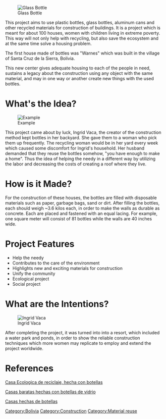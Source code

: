 {{lang|[[Centro Ecoagroturistico|Español]] - [[Eco-agro Tourist Center|English]]}}

[[File:dsc01454.jpg|thumb|right|Glass Bottle]]

This project aims to use plastic bottles, glass bottles, aluminum cans and other recycled materials for construction of buildings. It is a project which is meant for about 100 houses, women with children living in extreme poverty. This way will not only help with recycling, but also save the ecosystem and at the same time solve a housing problem.

The first house made of bottles was "Warnes" which was built in the village of Santa Cruz de la Sierra, Bolivia.

This new center gives adequate housing to each of the people in need, sustains a legacy about the construction using any object with the same material, and may in one way or another create new things with the used bottles. 

=What's the Idea?=

[[File:dsc01050.jpg|thumb|left|Example]]

This project came about by luck, Ingrid Vaca, the creator of the construction method kept bottles in her backyard. She gave them to a woman who pick them up frequently. The recycling woman would be in her yard every week which caused some discomfort for Ingrid's household. Her husband demanded that they reuse the bottles somehow, "you have enough to make a home". Thus the idea of ​​helping the needy in a different way by utilizing the labor and decreasing the costs of creating a roof where they live.

=How is it Made?=

For the construction of these houses, the bottles are filled with disposable materials such as paper, garbage bags, sand or dirt. After filling the bottles, each should weigh ~3.6 kilos each, in order to make the walls as durable as concrete. Each are placed and fastened with an equal lacing. For example, one square meter will consist of 81 bottles while the walls are 40 inches wide.

=Project Features=

*Help the needy
*Contributes to the care of the environment
*Highlights new and exciting materials for construction
*Unify the community
*Ecological project
*Social project

=What are the Intentions?= 

[[File:Casas-de-botellas-3.jpg|thumb|right|Ingrid Vaca]]

After completing the project, it was turned into into a resort, which included a water park and ponds, in order to show the reliable construction techniques which more women may replicate to employ and extend the project worldwide. 

=References= 

[http://www.rinconabstracto.com/2011/02/casa-ecologica-de-reciclaje-hecha-con.html Casa Ecologica de reciclaje, hecha con botellas]

[http://verdeporquetequieroverde.wordpress.com/2010/03/24/casas-baratas-hechas-con-botellas-de-vidrio/ Casas baratas hechas con botellas de vidrio]

[http://ynlch.blogspot.com/2009/12/casas-hechas-de-botellas.html Casas hechas de botellas]

[[Category:Bolivia]]
[[Category:Construction]]
[[Category:Material reuse]]